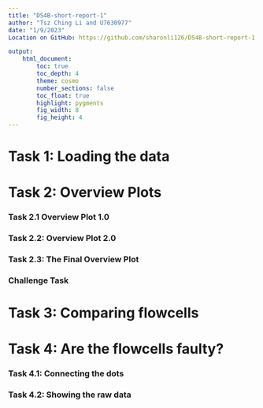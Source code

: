 ```yaml
---
title: "DS4B-short-report-1"
author: "Tsz Ching Li and U7630977"
date: "1/9/2023"
Location on GitHub: https://github.com/sharonli126/DS4B-short-report-1 

output:  
    html_document:
        toc: true
        toc_depth: 4
        theme: cosmo
        number_sections: false
        toc_float: true
        highlight: pygments
        fig_width: 8
        fig_height: 4
---
```


# **Task 1**: Loading the data

# **Task 2**: Overview Plots

### **Task 2.1** Overview Plot 1.0

### **Task 2.2**: Overview Plot 2.0

### **Task 2.3**: The Final Overview Plot

### **Challenge Task**

# **Task 3**: Comparing flowcells

# **Task 4**: Are the flowcells faulty?

### **Task 4.1**: Connecting the dots

### **Task 4.2**: Showing the raw data
